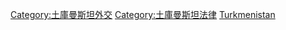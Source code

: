 [[Category:土庫曼斯坦外交|Category:土庫曼斯坦外交]]
[[Category:土庫曼斯坦法律|Category:土庫曼斯坦法律]]
[[Category:各國條約|Turkmenistan]]